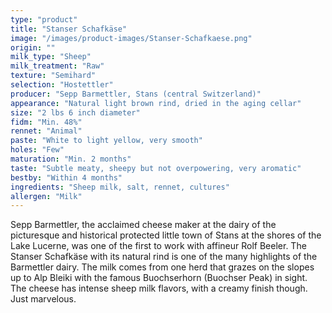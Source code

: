 ```yaml
---
type: "product"
title: "Stanser Schafkäse"
image: "/images/product-images/Stanser-Schafkaese.png"
origin: ""
milk_type: "Sheep"
milk_treatment: "Raw"
texture: "Semihard"
selection: "Hostettler"
producer: "Sepp Barmettler, Stans (central Switzerland)"
appearance: "Natural light brown rind, dried in the aging cellar"
size: "2 lbs 6 inch diameter"
fidm: "Min. 48%"
rennet: "Animal"
paste: "White to light yellow, very smooth"
holes: "Few"
maturation: "Min. 2 months"
taste: "Subtle meaty, sheepy but not overpowering, very aromatic"
bestby: "Within 4 months"
ingredients: "Sheep milk, salt, rennet, cultures"
allergen: "Milk"
---
```


Sepp Barmettler, the acclaimed cheese maker at the dairy of the picturesque and historical protected little town of Stans at the shores of the Lake Lucerne, was one of the first to work with affineur Rolf Beeler. The Stanser Schafkäse with its natural rind is one of the many highlights of the Barmettler dairy. The milk comes from one herd that grazes on the slopes up to Alp Bleiki with the famous Buochserhorn (Buochser Peak) in sight. The cheese has intense sheep milk flavors, with a creamy finish though. Just marvelous.

